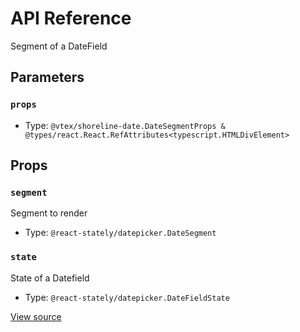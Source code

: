 # API Reference

Segment of a DateField

## Parameters

### `props`

- Type: `@vtex/shoreline-date.DateSegmentProps & @types/react.React.RefAttributes<typescript.HTMLDivElement>`

## Props

### `segment`

Segment to render

- Type: `@react-stately/datepicker.DateSegment`

### `state`

State of a Datefield

- Type: `@react-stately/datepicker.DateFieldState`

[View source](https://github.com/vtex/shoreline/blob/63b42ee26/packages/date/src/date-segment/date-segment.tsx#L13)
